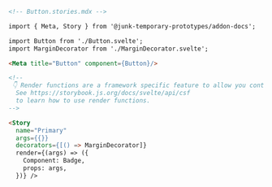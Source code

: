 ```md
<!-- Button.stories.mdx -->

import { Meta, Story } from '@junk-temporary-prototypes/addon-docs';

import Button from './Button.svelte';
import MarginDecorator from './MarginDecorator.svelte';

<Meta title="Button" component={Button}/>

<!--
 👇 Render functions are a framework specific feature to allow you control on how the component renders.
  See https://storybook.js.org/docs/svelte/api/csf
  to learn how to use render functions.
-->

<Story
  name="Primary"
  args={{}}
  decorators={[() => MarginDecorator]}
  render={(args) => ({
    Component: Badge,
    props: args,
  })} />
```
